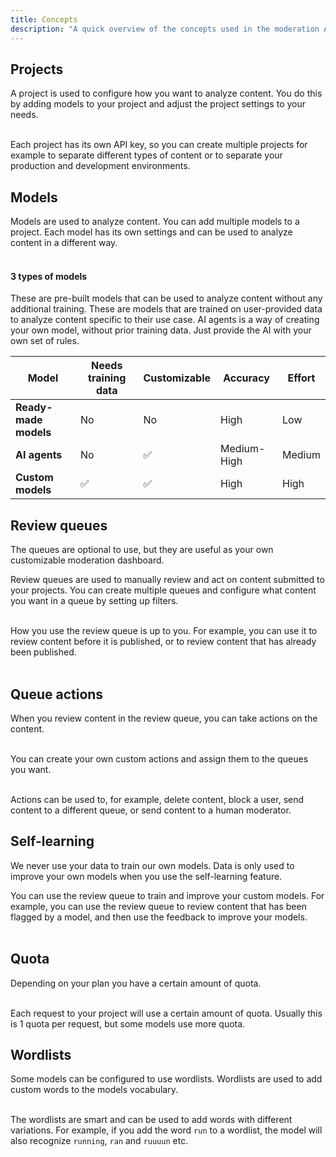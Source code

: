 ```yaml
---
title: Concepts
description: "A quick overview of the concepts used in the moderation API."
---
```


## Projects

A project is used to configure how you want to analyze content. You do this by adding models to your project and adjust the project settings to your needs. <br></br>

Each project has its own API key, so you can create multiple projects for example to separate different types of content or to separate your production and development environments.

## Models

Models are used to analyze content. You can add multiple models to a project. Each model has its own settings and can be used to analyze content in a different way. <br></br>

#### 3 types of models

<CardGroup cols={3}>

<Card title="Ready-made models" href="/models/overview" icon="cube">
  These are pre-built models that can be used to analyze content without any
  additional training.
</Card>

<Card title="Custom models" href="/custom-models/overview" icon="sparkles">
  These are models that are trained on user-provided data to analyze content
  specific to their use case.
</Card>

<Card title="AI agents" href="/ai-agents/overview" icon="robot">
  AI agents is a way of creating your own model, without prior training data.
  Just provide the AI with your own set of rules.
</Card>

</CardGroup>

| Model                 | Needs training data | Customizable | Accuracy    | Effort |
| --------------------- | ------------------- | ------------ | ----------- | ------ |
| **Ready-made models** | No                  | No           | High        | Low    |
| **AI agents**         | No                  | ✅           | Medium-High | Medium |
| **Custom models**     | ✅                  | ✅           | High        | High   |

## Review queues

<Note>
  The queues are optional to use, but they are useful as your own customizable
  moderation dashboard.
</Note>

Review queues are used to manually review and act on content submitted to your projects. You can create multiple queues and configure what content you want in a queue by setting up filters. <br></br>

How you use the review queue is up to you. For example, you can use it to review content before it is published, or to review content that has already been published. <br></br>

## Queue actions

When you review content in the review queue, you can take actions on the content. <br></br>

You can create your own custom actions and assign them to the queues you want. <br></br>

Actions can be used to, for example, delete content, block a user, send content to a different queue, or send content to a human moderator.

## Self-learning

<Warning>
  We never use your data to train our own models. Data is only used to improve
  your own models when you use the self-learning feature.
</Warning>

You can use the review queue to train and improve your custom models. For example, you can use the review queue to review content that has been flagged by a model, and then use the feedback to improve your models. <br></br>

## Quota

Depending on your plan you have a certain amount of quota. <br></br>

Each request to your project will use a certain amount of quota. Usually this is 1 quota per request, but some models use more quota.

## Wordlists

Some models can be configured to use wordlists. Wordlists are used to add custom words to the models vocabulary. <br></br>

The wordlists are smart and can be used to add words with different variations. For example, if you add the word `run` to a wordlist, the model will also recognize `running`, `ran` and `ruuuun` etc. <br></br>
